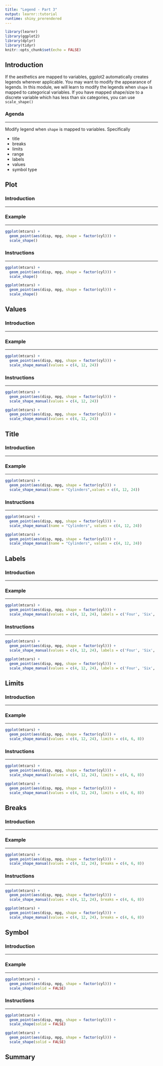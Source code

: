 ```yaml
---
title: "Legend - Part 3"
output: learnr::tutorial
runtime: shiny_prerendered
---
```


```r
library(learnr)
library(ggplot2)
library(dplyr)
library(tidyr)
knitr::opts_chunk$set(echo = FALSE)
```

## Introduction

If the aesthetics are mapped to variables, ggplot2 automatically creates legends wherever applicable. 
You may want to modify the appearance of legends. In this module, we will learn to modify the legends when
`shape` is mapped to categorical variables. If you have mapped shape/size to a discrete variable which has 
less than six categories, you can use `scale_shape()`


### Agenda

<hr>

Modify legend when `shape` is mapped to variables. Specifically

- title
- breaks
- limits
- range
- labels
- values
- symbol type


## Plot

### Introduction

<hr>

### Example

<hr>

```r
ggplot(mtcars) +
  geom_point(aes(disp, mpg, shape = factor(cyl))) +
  scale_shape()
```

### Instructions

<hr>

```r
ggplot(mtcars) +
  geom_point(aes(disp, mpg, shape = factor(cyl))) +
  scale_shape()
```

```r
ggplot(mtcars) +
  geom_point(aes(disp, mpg, shape = factor(cyl))) +
  scale_shape()
```

## Values

### Introduction

<hr>

### Example

<hr>

```r
ggplot(mtcars) +
  geom_point(aes(disp, mpg, shape = factor(cyl))) +
  scale_shape_manual(values = c(4, 12, 24))
```

### Instructions

<hr>

```r
ggplot(mtcars) +
  geom_point(aes(disp, mpg, shape = factor(cyl))) +
  scale_shape_manual(values = c(4, 12, 24))
```

```r
ggplot(mtcars) +
  geom_point(aes(disp, mpg, shape = factor(cyl))) +
  scale_shape_manual(values = c(4, 12, 24))
```

## Title

### Introduction

<hr>

### Example

<hr>

```r
ggplot(mtcars) +
  geom_point(aes(disp, mpg, shape = factor(cyl))) +
  scale_shape_manual(name = "Cylinders",values = c(4, 12, 24))
```

### Instructions

<hr>

```r
ggplot(mtcars) +
  geom_point(aes(disp, mpg, shape = factor(cyl))) +
  scale_shape_manual(name = "Cylinders", values = c(4, 12, 24))
```

```r
ggplot(mtcars) +
  geom_point(aes(disp, mpg, shape = factor(cyl))) +
  scale_shape_manual(name = "Cylinders", values = c(4, 12, 24))
```

## Labels

### Introduction

<hr>

### Example

<hr>

```r
ggplot(mtcars) +
  geom_point(aes(disp, mpg, shape = factor(cyl))) +
  scale_shape_manual(values = c(4, 12, 24), labels = c('Four', 'Six', 'Eight'))
```

### Instructions

<hr>

```r
ggplot(mtcars) +
  geom_point(aes(disp, mpg, shape = factor(cyl))) +
  scale_shape_manual(values = c(4, 12, 24), labels = c('Four', 'Six', 'Eight'))
```

```r
ggplot(mtcars) +
  geom_point(aes(disp, mpg, shape = factor(cyl))) +
  scale_shape_manual(values = c(4, 12, 24), labels = c('Four', 'Six', 'Eight'))
```

## Limits

### Introduction

<hr>

### Example

<hr>

```r
ggplot(mtcars) +
  geom_point(aes(disp, mpg, shape = factor(cyl))) +
  scale_shape_manual(values = c(4, 12, 24), limits = c(4, 6, 8))
```

### Instructions

<hr>

```r
ggplot(mtcars) +
  geom_point(aes(disp, mpg, shape = factor(cyl))) +
  scale_shape_manual(values = c(4, 12, 24), limits = c(4, 6, 8))
```

```r
ggplot(mtcars) +
  geom_point(aes(disp, mpg, shape = factor(cyl))) +
  scale_shape_manual(values = c(4, 12, 24), limits = c(4, 6, 8))
```

## Breaks

### Introduction

<hr>

### Example

<hr>

```r
ggplot(mtcars) +
  geom_point(aes(disp, mpg, shape = factor(cyl))) +
  scale_shape_manual(values = c(4, 12, 24), breaks = c(4, 6, 8))
```

### Instructions

<hr>

```r
ggplot(mtcars) +
  geom_point(aes(disp, mpg, shape = factor(cyl))) +
  scale_shape_manual(values = c(4, 12, 24), breaks = c(4, 6, 8))
```

```r
ggplot(mtcars) +
  geom_point(aes(disp, mpg, shape = factor(cyl))) +
  scale_shape_manual(values = c(4, 12, 24), breaks = c(4, 6, 8))
```

## Symbol

### Introduction

<hr>

### Example

<hr>

```r
ggplot(mtcars) +
  geom_point(aes(disp, mpg, shape = factor(cyl))) +
  scale_shape(solid = FALSE)
```

### Instructions

<hr>

```r
ggplot(mtcars) +
  geom_point(aes(disp, mpg, shape = factor(cyl))) +
  scale_shape(solid = FALSE)
```

```r
ggplot(mtcars) +
  geom_point(aes(disp, mpg, shape = factor(cyl))) +
  scale_shape(solid = FALSE)
```

## Summary



